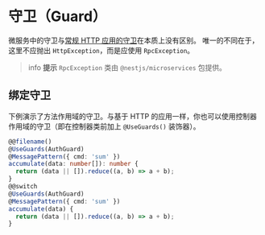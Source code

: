 # 守卫（Guard）

微服务中的守卫与[常规 HTTP 应用的守卫](/guards)在本质上没有区别。
唯一的不同在于，这里不应抛出 `HttpException`，而是应使用 `RpcException`。

> info **提示** `RpcException` 类由 `@nestjs/microservices` 包提供。

## 绑定守卫

下例演示了方法作用域的守卫。与基于 HTTP 的应用一样，你也可以使用控制器作用域的守卫（即在控制器类前加上 `@UseGuards()` 装饰器）。

```ts
@@filename()
@UseGuards(AuthGuard)
@MessagePattern({ cmd: 'sum' })
accumulate(data: number[]): number {
  return (data || []).reduce((a, b) => a + b);
}
@@switch
@UseGuards(AuthGuard)
@MessagePattern({ cmd: 'sum' })
accumulate(data) {
  return (data || []).reduce((a, b) => a + b);
}
```
